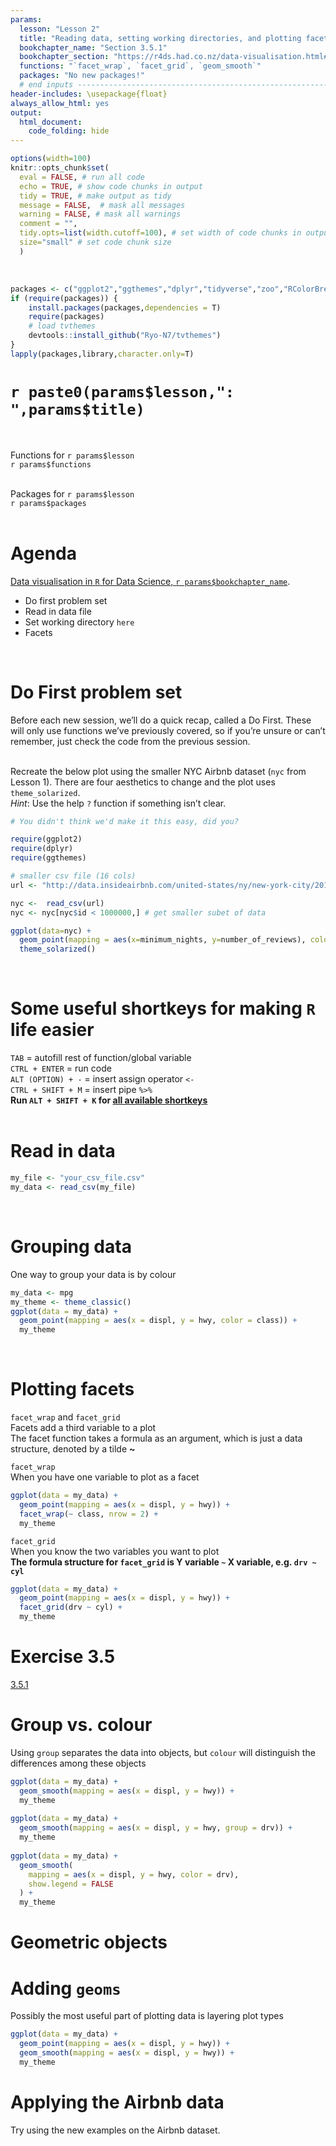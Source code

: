 ```yaml
---
params:
  lesson: "Lesson 2"
  title: "Reading data, setting working directories, and plotting facets"
  bookchapter_name: "Section 3.5.1"    
  bookchapter_section: "https://r4ds.had.co.nz/data-visualisation.html#facets"
  functions: "`facet_wrap`, `facet_grid`, `geom_smooth`"
  packages: "No new packages!"      
  # end inputs ---------------------------------------------------------------
header-includes: \usepackage{float}
always_allow_html: yes
output:
  html_document:
    code_folding: hide
---
```

  
```r
options(width=100)
knitr::opts_chunk$set(
  eval = FALSE, # run all code
  echo = TRUE, # show code chunks in output 
  tidy = TRUE, # make output as tidy
  message = FALSE,  # mask all messages
  warning = FALSE, # mask all warnings 
  comment = "",
  tidy.opts=list(width.cutoff=100), # set width of code chunks in output
  size="small" # set code chunk size
  )
```
\

<!-- install packages -->
```r
packages <- c("ggplot2","ggthemes","dplyr","tidyverse","zoo","RColorBrewer","viridis","plyr")   
if (require(packages)) {
    install.packages(packages,dependencies = T)
    require(packages)
    # load tvthemes
    devtools::install_github("Ryo-N7/tvthemes")
}
lapply(packages,library,character.only=T)  
```

<!-- ____________________________________________________________________________ -->
<!-- ____________________________________________________________________________ -->
<!-- ____________________________________________________________________________ -->
<!-- start body -->

# `r paste0(params$lesson,": ",params$title)`    
\  

Functions for `r params$lesson`  
`r params$functions`    
\    

Packages for `r params$lesson`          
`r params$packages`        
\    

# Agenda

[Data visualisation in `R` for Data Science, `r params$bookchapter_name`](`r params$bookchapter_section`).    

<!--  end yaml template------------------------------------------------------- -->

* Do first problem set
* Read in data file  
* Set working directory `here`  
* Facets  


\  

# Do First problem set  

Before each new session, we'll do a quick recap, called a Do First. These will only use functions we've previously covered, so if you're unsure or can't remember, just check the code from the previous session.    
\    

Recreate the below plot using the smaller NYC Airbnb dataset (`nyc` from Lesson 1). There are four aesthetics to change and the plot uses `theme_solarized`.  
_Hint_: Use the help `?` function if something isn't clear.  
```r


# You didn't think we'd make it this easy, did you?


```


```r
require(ggplot2)
require(dplyr)
require(ggthemes)

# smaller csv file (16 cols)
url <- "http://data.insideairbnb.com/united-states/ny/new-york-city/2019-06-02/visualisations/listings.csv"

nyc <-  read_csv(url)
nyc <- nyc[nyc$id < 1000000,] # get smaller subet of data

ggplot(data=nyc) +
  geom_point(mapping = aes(x=minimum_nights, y=number_of_reviews), colour = "orange", shape = 15, size = 2, alpha = 0.4) +
  theme_solarized()
```
\    

# Some useful shortkeys for making `R` life easier    

`TAB` = autofill rest of function/global variable  
`CTRL + ENTER` = run code    
`ALT (OPTION) + -` = insert assign operator `<-`    
`CTRL + SHIFT + M` = insert pipe `%>%`     
**Run `ALT + SHIFT + K`  for [all available shortkeys](https://support.rstudio.com/hc/en-us/articles/200711853-Keyboard-Shortcuts)**        
\        

# Read in data      
```r
my_file <- "your_csv_file.csv"
my_data <- read_csv(my_file)
```
\  

# Grouping data    
One way to group your data is by colour  
```r
my_data <- mpg
my_theme <- theme_classic()
ggplot(data = my_data) + 
  geom_point(mapping = aes(x = displ, y = hwy, color = class)) +
  my_theme
```
\  

# Plotting facets    
`facet_wrap` and `facet_grid`  
Facets add a third variable to a plot  
The facet function takes a formula as an argument, which is just a data structure, denoted by a tilde **~**    

`facet_wrap`  
When you have one variable to plot as a facet       
```r
ggplot(data = my_data) + 
  geom_point(mapping = aes(x = displ, y = hwy)) + 
  facet_wrap(~ class, nrow = 2) +
  my_theme
```

`facet_grid`  
When you know the two variables you want to plot  
**The formula structure for `facet_grid` is Y variable `~` X variable, e.g. `drv ~ cyl`**           
```r
ggplot(data = my_data) + 
  geom_point(mapping = aes(x = displ, y = hwy)) + 
  facet_grid(drv ~ cyl) +
  my_theme
```


# Exercise 3.5  
[3.5.1](https://r4ds.had.co.nz/data-visualisation.html#exercises-2)  
  
# Group vs. colour
Using `group` separates the data into objects, but `colour` will distinguish the differences among these objects     
```r
ggplot(data = my_data) +
  geom_smooth(mapping = aes(x = displ, y = hwy)) +
  my_theme
              
ggplot(data = my_data) +
  geom_smooth(mapping = aes(x = displ, y = hwy, group = drv)) +
  my_theme
    
ggplot(data = my_data) +
  geom_smooth(
    mapping = aes(x = displ, y = hwy, color = drv),
    show.legend = FALSE
  ) +
  my_theme
```

# Geometric objects            

# Adding `geoms`    
Possibly the most useful part of plotting data is layering plot types       
```r
ggplot(data = my_data) + 
  geom_point(mapping = aes(x = displ, y = hwy)) +
  geom_smooth(mapping = aes(x = displ, y = hwy)) +
  my_theme
```

# Applying the Airbnb data  
Try using the new examples on the Airbnb dataset.      

<!-- end body -->
<!-- ____________________________________________________________________________ -->
<!-- ____________________________________________________________________________ -->
<!-- ____________________________________________________________________________ -->
